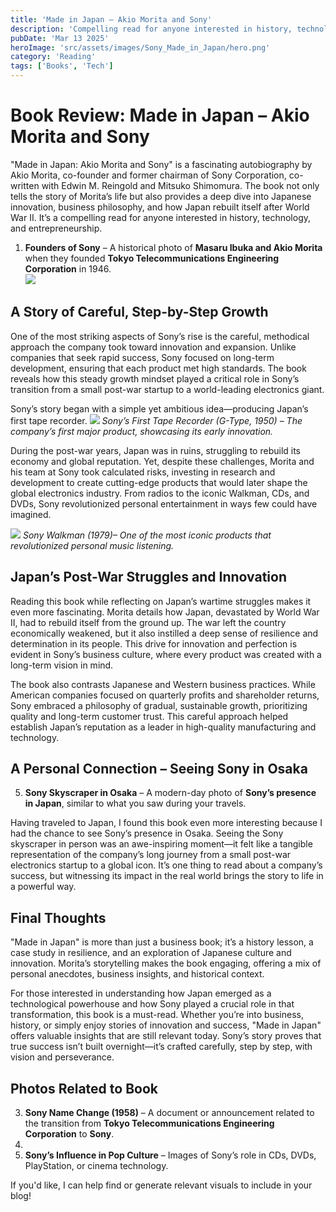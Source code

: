 ```yaml
---
title: 'Made in Japan – Akio Morita and Sony'
description: 'Compelling read for anyone interested in history, technology, and entrepreneurship.'
pubDate: 'Mar 13 2025'
heroImage: 'src/assets/images/Sony_Made_in_Japan/hero.png'
category: 'Reading'
tags: ['Books', 'Tech']
---
```


# Book Review: Made in Japan – Akio Morita and Sony

"Made in Japan: Akio Morita and Sony" is a fascinating autobiography by Akio Morita, co-founder and former chairman of Sony Corporation, co-written with Edwin M. Reingold and Mitsuko Shimomura. The book not only tells the story of Morita’s life but also provides a deep dive into Japanese innovation, business philosophy, and how Japan rebuilt itself after World War II. It’s a compelling read for anyone interested in history, technology, and entrepreneurship.

1. **Founders of Sony** – A historical photo of **Masaru Ibuka and Akio Morita** when they founded **Tokyo Telecommunications Engineering Corporation** in 1946.  
   ![](src/assets/images/Sony_Made_in_Japan/founders_of_Sony.png)

## **A Story of Careful, Step-by-Step Growth**

One of the most striking aspects of Sony’s rise is the careful, methodical approach the company took toward innovation and expansion. Unlike companies that seek rapid success, Sony focused on long-term development, ensuring that each product met high standards. The book reveals how this steady growth mindset played a critical role in Sony’s transition from a small post-war startup to a world-leading electronics giant.

Sony’s story began with a simple yet ambitious idea—producing Japan’s first tape recorder.
![](src/assets/images/Sony_Made_in_Japan/G-tape-recorder.jpg)
_Sony’s First Tape Recorder (G-Type, 1950) – The company’s first major product, showcasing its early innovation._

During the post-war years, Japan was in ruins, struggling to rebuild its economy and global reputation. Yet, despite these challenges, Morita and his team at Sony took calculated risks, investing in research and development to create cutting-edge products that would later shape the global electronics industry. From radios to the iconic Walkman, CDs, and DVDs, Sony revolutionized personal entertainment in ways few could have imagined.

![](src/assets/images/Sony_Made_in_Japan/sony-original-walkman-tps-l2.0.1406747932.webp)
_Sony Walkman (1979)– One of the most iconic products that revolutionized personal music listening._

## **Japan’s Post-War Struggles and Innovation**

Reading this book while reflecting on Japan’s wartime struggles makes it even more fascinating. Morita details how Japan, devastated by World War II, had to rebuild itself from the ground up. The war left the country economically weakened, but it also instilled a deep sense of resilience and determination in its people. This drive for innovation and perfection is evident in Sony’s business culture, where every product was created with a long-term vision in mind.

The book also contrasts Japanese and Western business practices. While American companies focused on quarterly profits and shareholder returns, Sony embraced a philosophy of gradual, sustainable growth, prioritizing quality and long-term customer trust. This careful approach helped establish Japan’s reputation as a leader in high-quality manufacturing and technology.

## **A Personal Connection – Seeing Sony in Osaka**

5. **Sony Skyscraper in Osaka** – A modern-day photo of **Sony’s presence in Japan**, similar to what you saw during your travels.

Having traveled to Japan, I found this book even more interesting because I had the chance to see Sony’s presence in Osaka. Seeing the Sony skyscraper in person was an awe-inspiring moment—it felt like a tangible representation of the company’s long journey from a small post-war electronics startup to a global icon. It’s one thing to read about a company’s success, but witnessing its impact in the real world brings the story to life in a powerful way.

## **Final Thoughts**

"Made in Japan" is more than just a business book; it’s a history lesson, a case study in resilience, and an exploration of Japanese culture and innovation. Morita’s storytelling makes the book engaging, offering a mix of personal anecdotes, business insights, and historical context.

For those interested in understanding how Japan emerged as a technological powerhouse and how Sony played a crucial role in that transformation, this book is a must-read. Whether you’re into business, history, or simply enjoy stories of innovation and success, "Made in Japan" offers valuable insights that are still relevant today. Sony’s story proves that true success isn’t built overnight—it’s crafted carefully, step by step, with vision and perseverance.

## Photos Related to Book

3. **Sony Name Change (1958)** – A document or announcement related to the transition from **Tokyo Telecommunications Engineering Corporation** to **Sony**.
4.
5. **Sony’s Influence in Pop Culture** – Images of Sony’s role in CDs, DVDs, PlayStation, or cinema technology.

If you'd like, I can help find or generate relevant visuals to include in your blog!
